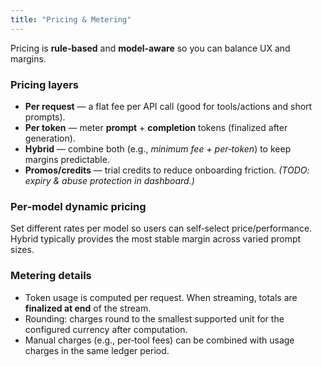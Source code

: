 ```yaml
---
title: "Pricing & Metering"
---
```


Pricing is **rule‑based** and **model‑aware** so you can balance UX and margins.

### Pricing layers

- **Per request** — a flat fee per API call (good for tools/actions and short prompts).
- **Per token** — meter **prompt** + **completion** tokens (finalized after generation).
- **Hybrid** — combine both (e.g., _minimum fee + per‑token_) to keep margins predictable.
- **Promos/credits** — trial credits to reduce onboarding friction. _(TODO: expiry & abuse protection in dashboard.)_

### Per‑model dynamic pricing

Set different rates per model so users can self‑select price/performance. Hybrid typically provides the most stable margin across varied prompt sizes.

### Metering details

- Token usage is computed per request. When streaming, totals are **finalized at end** of the stream.
- Rounding: charges round to the smallest supported unit for the configured currency after computation.
- Manual charges (e.g., per‑tool fees) can be combined with usage charges in the same ledger period.
